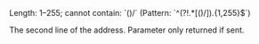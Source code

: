 <ResponseField name="AddressLine2" type="string">
Length: 1–255; cannot contain: `()/` (Pattern: `^(?!.*[()/]).{1,255}$`)

The second line of the address. Parameter only returned if sent.
</ResponseField>